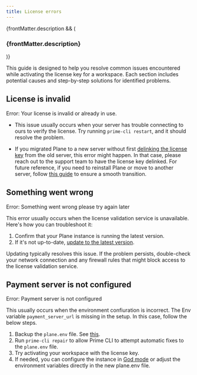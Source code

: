 ```yaml
---
title: License errors
---
```


{frontMatter.description && (

<h3 className="description">{frontMatter.description}</h3>
)}

This guide is designed to help you resolve common issues encountered while activating the license key for a workspace. Each section includes potential causes and step-by-step solutions for identified problems.

## License is invalid

<div style={{color:"red"}}> 
    Error: Your license is invalid or already in use. 
</div>


- This issue usually occurs when your server has trouble connecting to ours to verify the license. Try running `prime-cli restart`, and it should resolve the problem.

- If you migrated Plane to a new server without first [delinking the license key](https://docs.plane.so/workspaces-and-users/upgrade-plan#delink-license-key) from the old server, this error might happen. In that case, please reach out to the support team to have the license key delinked. For future reference, if you need to reinstall Plane or move to another server, follow [this guide](/self-hosting/manage/migrate-plane) to ensure a smooth transition.

## Something went wrong

<div style={{color:"red"}}> 
    Error: Something went wrong please try again later 
</div>

This error usually occurs when the license validation service is unavailable. Here's how you can troubleshoot it:

1. Confirm that your Plane instance is running the latest version.
2. If it's not up-to-date, [update to the latest version](/self-hosting/manage/upgrade-plane#prerequisites).

Updating typically resolves this issue. If the problem persists, double-check your network connection and any firewall rules that might block access to the license validation service.

## Payment server is not configured

<div style={{color:"red"}}> 
    Error: Payment server is not configured
</div>

This usually occurs when the environment confiuration is incorrect. The  Env variable `payment_server_url` is missing in the setup. In this case, follow the below steps.

1. Backup the `plane.env` file. See [this](http://localhost:3000/self-hosting/manage/backup-restore#backup-plane-env).
2. Run `prime-cli repair` to allow Prime CLI to attempt automatic fixes to the `plane.env` file.
3. Try activating your workspace with the license key.
3. If needed, you can configure the instance in [God mode](/self-hosting/govern/instance-admin#settings) or adjust the environment variables directly in the new plane.env file.



